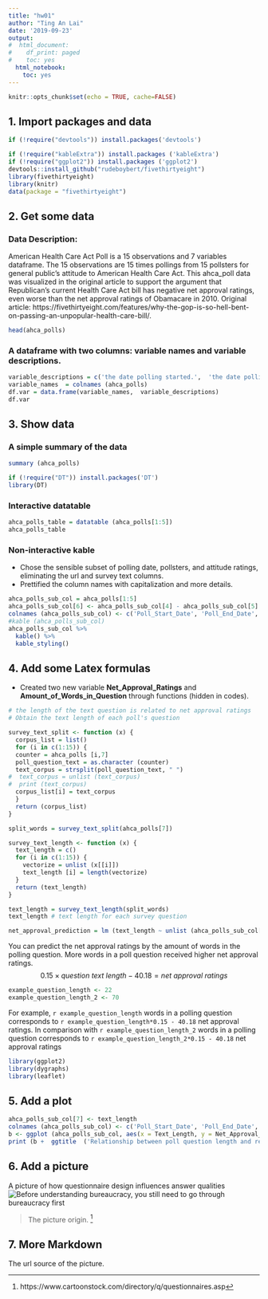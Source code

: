 ```yaml
---
title: "hw01"
author: "Ting An Lai"
date: '2019-09-23'
output:
#  html_document:
#    df_print: paged
#    toc: yes
  html_notebook:
    toc: yes
---
```

```r
knitr::opts_chunk$set(echo = TRUE, cache=FALSE)
```


##  1. Import packages and data
```r
if (!require("devtools")) install.packages('devtools')

if (!require("kableExtra")) install.packages ('kableExtra')
if (!require("ggplot2")) install.packages ('ggplot2')
devtools::install_github("rudeboybert/fivethirtyeight")
library(fivethirtyeight)
library(knitr)
data(package = "fivethirtyeight")
```

## 2. Get some data
### Data Description:
American Health Care Act Poll is a 15 observations and 7 variables dataframe. The 15 observations are 15 times pollings from 15 pollsters for general public's attitude to American Health Care Act. This ahca_poll data was visualized in the original article to support the argument that Republican's current Health Care Act bill has negative net approval ratings, even worse than the net approval ratings of Obamacare in 2010. Original article: https://fivethirtyeight.com/features/why-the-gop-is-so-hell-bent-on-passing-an-unpopular-health-care-bill/.

```r
head(ahca_polls)
```

### A dataframe with two columns: variable names and variable descriptions.
```r
variable_descriptions = c('the date polling started.',  'the date polling ended.', 'the pollster entity.', 'the 100-scale ratings of favoribility to the ahca bill.', 'the 100-scale rating  of opposing  to the  ahca bill.', 'the original polling source.', 'the original polling question.')
variable_names  = colnames (ahca_polls)
df.var = data.frame(variable_names,  variable_descriptions)
df.var
```


## 3. Show data

### A simple summary of the data
```r
summary (ahca_polls)
```

```r
if (!require("DT")) install.packages('DT')
library(DT)
```


### Interactive datatable

```r
ahca_polls_table = datatable (ahca_polls[1:5])
ahca_polls_table
```

### Non-interactive kable
* Chose the sensible subset of polling date, pollsters, and attitude ratings, eliminating the url and survey text columns.
* Prettified the column names with capitalization and more details.

```r
ahca_polls_sub_col = ahca_polls[1:5]
ahca_polls_sub_col[6] <- ahca_polls_sub_col[4] - ahca_polls_sub_col[5]
colnames (ahca_polls_sub_col) <- c('Poll_Start_Date', 'Poll_End_Date', 'Pollster_Entity', 'Favor_Attitude', 'Oppose_Attitude', 'Net_Approval_Ratings')
#kable (ahca_polls_sub_col)
ahca_polls_sub_col %>%
  kable() %>%
  kable_styling()
```

## 4. Add some Latex formulas
* Created two new variable **Net_Approval_Ratings** and **Amount_of_Words_in_Question** through functions (hidden in codes).
```r
# the length of the text question is related to net approval ratings 
# Obtain the text length of each poll's question 

survey_text_split <- function (x) {
  corpus_list = list()
  for (i in c(1:15)) {
  counter = ahca_polls [i,7]
  poll_question_text = as.character (counter)
  text_corpus = strsplit(poll_question_text, " ")
#  text_corpus = unlist (text_corpus)
#  print (text_corpus)
  corpus_list[i] = text_corpus
  }
  return (corpus_list)
}

split_words = survey_text_split(ahca_polls[7])

survey_text_length <- function (x) {
  text_length = c()
  for (i in c(1:15)) {
    vectorize = unlist (x[[i]])
    text_length [i] = length(vectorize)
  }
  return (text_length)
}

text_length = survey_text_length(split_words)
text_length # text length for each survey question

net_approval_prediction = lm (text_length ~ unlist (ahca_polls_sub_col[6]))

```

You can predict the net approval ratings by the amount of words in the polling question. More words in a poll question received higher net approval ratings. 
$$ 0.15 \times question \ text \ length - 40.18 = net \ approval \ ratings$$
```r
example_question_length <- 22
example_question_length_2 <- 70
```
For example, `r example_question_length` words in a polling question corresponds to `r example_question_length*0.15 - 40.18` net approval ratings.
In comparison with `r example_question_length_2` words in a polling question corresponds to `r example_question_length_2*0.15 - 40.18` net approval ratings


```r
library(ggplot2)
library(dygraphs)
library(leaflet)
```

## 5. Add a plot
```r
ahca_polls_sub_col[7] <- text_length
colnames (ahca_polls_sub_col) <- c('Poll_Start_Date', 'Poll_End_Date', 'Pollster_Entity', 'Favor_Attitude', 'Oppose_Attitude', 'Net_Approval_Ratings', 'Text_Length')
b <- ggplot (ahca_polls_sub_col, aes(x = Text_Length, y = Net_Approval_Ratings ))  + geom_point()
print (b +  ggtitle  ('Relationship between poll question length and response attitude') + labs (y  = "Net Approval Ratings  (favor-oppose)",  x  =  "Words in a poll question"))

```


## 6. Add a picture
A picture of how questionnaire design influences answer qualities
![Before understanding bureaucracy, you still need to go through bureaucracy first](image/long_survey.jpg)

>  The picture origin.
^[https://www.cartoonstock.com/directory/q/questionnaires.asp]

## 7. More Markdown
The url source of the picture.




